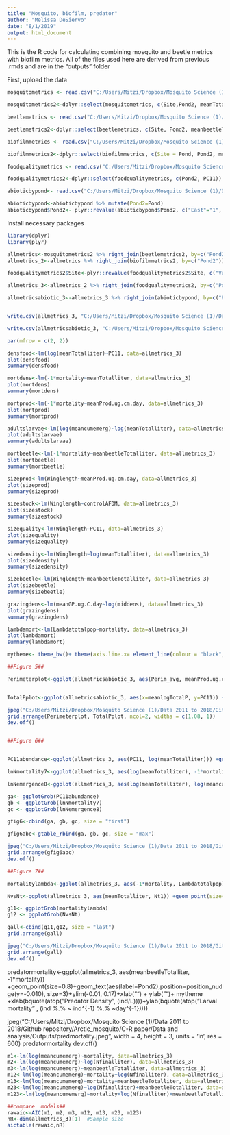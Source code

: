 ---
title: "Mosquito, biofilm, predator"
author: "Melissa DeSiervo"
date: "8/1/2019"
output: html_document
---

This is the R code for calculating combining mosquito and beetle metrics with biofilm metrics. All of the files used here are derived from previous .rmds and are in the "outputs" folder

First, upload the data
```{r Upload data}

mosquitometrics <- read.csv("C:/Users/Mitzi/Dropbox/Mosquito Science (1)/Data 2011 to 2018/Github repository/Arctic_mosquito/C-R paper/Data and analysis/Outputs/mosquitometrics.csv")

mosquitometrics2<-dplyr::select(mosquitometrics, c(Site,Pond2, meanTotalliter,mortality, meancumemerg, Winglength, meaneggs, Lambdatotalpop, Nt1, middens))

beetlemetrics <- read.csv("C:/Users/Mitzi/Dropbox/Mosquito Science (1)/Data 2011 to 2018/Github repository/Arctic_mosquito/C-R paper/Data and analysis/Outputs/beetlemetrics.csv")

beetlemetrics2<-dplyr::select(beetlemetrics, c(Site, Pond2, meanbeetleTotalliter))

biofilmmetrics <- read.csv("C:/Users/Mitzi/Dropbox/Mosquito Science (1)/Data 2011 to 2018/Github repository/Arctic_mosquito/C-R paper/Data and analysis/Outputs/biofilmmetrics.csv")

biofilmmetrics2<-dplyr::select(biofilmmetrics, c(Site = Pond, Pond2, meanProd.ug.cm.day, meanGP.ug.C.day, controlAFDM))

foodqualitymetrics <- read.csv("C:/Users/Mitzi/Dropbox/Mosquito Science (1)/Data 2011 to 2018/Github repository/Arctic_mosquito/C-R paper/Data and analysis/Outputs/foodqualitymetrics.csv")

foodqualitymetrics2<-dplyr::select(foodqualitymetrics, c(Pond2, PC11))

abioticbypond<- read.csv("C:/Users/Mitzi/Dropbox/Mosquito Science (1)/Data 2011 to 2018/Github repository/Arctic_mosquito/C-R paper/Data and analysis/Outputs/abioticbypond.csv")

abioticbypond<-abioticbypond %>% mutate(Pond2=Pond)
abioticbypond$Pond2<- plyr::revalue(abioticbypond$Pond2, c("East"="1", "NoOil"="1a", "Oil"="1b", "Golf"="1c", "Waterfall"="2a", "Vulgaris"="3", "Vulgaris.small"="3a", "Ice"=4))

```

Install necessary packages
```{r Upload packages}
library(dplyr)
library(plyr)
```


```{r Merge them together}

allmetrics<-mosquitometrics2 %>% right_join(beetlemetrics2, by=c("Pond2")) 
allmetrics_2<-allmetrics %>% right_join(biofilmmetrics2, by=c("Pond2")) 

foodqualitymetrics2$Site<-plyr::revalue(foodqualitymetrics2$Site, c("Vulgaris small"="Vulgaris.small"))

allmetrics_3<-allmetrics_2 %>% right_join(foodqualitymetrics2, by=c("Pond2")) 

allmetricsabiotic_3<-allmetrics_3 %>% right_join(abioticbypond, by=c("Pond2")) 


write.csv(allmetrics_3, "C:/Users/Mitzi/Dropbox/Mosquito Science (1)/Data 2011 to 2018/Github repository/Arctic_mosquito/C-R paper/Data and analysis/Outputs/populationmetricsaug2019.csv")

write.csv(allmetricsabiotic_3, "C:/Users/Mitzi/Dropbox/Mosquito Science (1)/Data 2011 to 2018/Github repository/Arctic_mosquito/C-R paper/Data and analysis/Outputs/populationmetricsabioticaug2019.csv")

```





```{r linear models check assumptions}

par(mfrow = c(2, 2))

densfood<-lm(log(meanTotalliter)~PC11, data=allmetrics_3)
plot(densfood)
summary(densfood)

mortdens<-lm(-1*mortality~meanTotalliter, data=allmetrics_3)
plot(mortdens)
summary(mortdens)

mortprod<-lm(-1*mortality~meanProd.ug.cm.day, data=allmetrics_3)
plot(mortprod)
summary(mortprod)

adultslarvae<-lm(log(meancumemerg)~log(meanTotalliter), data=allmetrics_3)
plot(adultslarvae)
summary(adultslarvae)

mortbeetle<-lm(-1*mortality~meanbeetleTotalliter, data=allmetrics_3)
plot(mortbeetle)
summary(mortbeetle)

sizeprod<-lm(Winglength~meanProd.ug.cm.day, data=allmetrics_3)
plot(sizeprod)
summary(sizeprod)

sizestock<-lm(Winglength~controlAFDM, data=allmetrics_3)
plot(sizestock)
summary(sizestock)

sizequality<-lm(Winglength~PC11, data=allmetrics_3)
plot(sizequality)
summary(sizequality)

sizedensity<-lm(Winglength~log(meanTotalliter), data=allmetrics_3)
plot(sizedensity)
summary(sizedensity)

sizebeetle<-lm(Winglength~meanbeetleTotalliter, data=allmetrics_3)
plot(sizebeetle)
summary(sizebeetle)

grazingdens<-lm(meanGP.ug.C.day~log(middens), data=allmetrics_3)
plot(grazingdens)
summary(grazingdens)

lambdamort<-lm(Lambdatotalpop~mortality, data=allmetrics_3)
plot(lambdamort)
summary(lambdamort)


```




```{r graph significant relationships}


mytheme<- theme_bw()+ theme(axis.line.x= element_line(colour = "black", size=0.3))+theme(axis.line.y= element_line(colour = "black", size=0.3))+theme(axis.text.x=element_text(size=8, colour = "black"))+theme(axis.text.y=element_text(size=8, colour = "black"))+theme(axis.title=element_text(size=10))+theme(plot.title=element_text(size=7) +theme(plot.title = element_text(hjust = 0.5)))+ theme(panel.grid.major = element_blank(), panel.grid.minor = element_blank())+ theme(legend.position = "none")

##Figure 5##

Perimeterplot<-ggplot(allmetricsabiotic_3, aes(Perim_avg, meanProd.ug.cm.day)) +geom_point(size=0.8)+geom_text(aes(label=Pond2),position=position_nudge(y=-0.22), size=3)+xlab(bquote(atop("Pond perimeter" (m^{2}))))+ylab(bquote(atop("Biofilm productivity" , ( ~ μg  ~C %.%  ~ cm^{-2} %.% ~day^{-1}))))+ggtitle("")+ stat_smooth(method="lm", se=FALSE, color = "black",size=0.6,)+ mytheme+xlim(30, 300)+ylim(-1, 6)+ annotate("text", x = 37, y = 5.75, label = "a)")


TotalPplot<-ggplot(allmetricsabiotic_3, aes(x=meanlogTotalP, y=PC11)) + geom_point(size=0.8)+geom_text(aes(label=Pond2),position=position_nudge(y=-0.2), size=3)+xlab(bquote(atop("ln(Total P (µg/ L))")))+ylab("Food quality (PC1)")+ggtitle("")+ stat_smooth(method="lm", se=FALSE, color = "black",size=0.6,)+ mytheme+ylim(-4, 3)+xlim(1.25, 3.75)+ annotate("text", x = 1.35, y = 2.7, label = "b)")

jpeg("C:/Users/Mitzi/Dropbox/Mosquito Science (1)/Data 2011 to 2018/Github repository/Arctic_mosquito/C-R paper/Data and analysis/Outputs/Figure5.jpeg", width = 6, height = 3, units = 'in', res = 600)
grid.arrange(Perimeterplot, TotalPplot, ncol=2, widths = c(1.08, 1))
dev.off()


##Figure 6##


PC11abundance<-ggplot(allmetrics_3, aes(PC11, log(meanTotalliter))) +geom_point(size=0.8)+geom_text(aes(label=Pond2),position=position_nudge(y=-0.2), size=3) + mytheme +xlim(-3.5,3)+ylim(2,5.5)+geom_smooth(color="black",method='lm', size=0.5, se=FALSE)+ylab(bquote(atop("Density of early instars", ln (ind/L), "" )))+xlab(bquote(atop("Food quality (PC1)", )))+ annotate("text", x = -3, y = 5.3, label = "a)")

lnNmortality7<-ggplot(allmetrics_3, aes(log(meanTotalliter), -1*mortality)) +geom_point(size=0.8)+geom_text(aes(label=Pond2),position=position_nudge(y=-0.010), size=3)+xlim(1.75,5.5)+ylim(-0.01, 0.17)+xlab("") + ylab("")+ mytheme +geom_smooth(color="black", method='lm', size=0.5, se=FALSE)+ annotate("text", x = 1.9, y = 0.16, label = "b)")+xlab(bquote(atop("Density of early instars", ln (ind/L))))+ylab(bquote(atop("Larval mortality " , (ind  %.% ~ ind^{-1} %.% ~day^{-1}))))

lnNemergence8<-ggplot(allmetrics_3, aes(log(meanTotalliter), log(meancumemerg))) +geom_point(size=0.8)+geom_text(aes(label=Pond2),position=position_nudge(y=-0.2), size=3)+xlab("")+xlim(1.75,5.5)+ylim(2,6)+ mytheme+ylab("") + annotate("text", x = 1.9, y = 5.9, label = "c)")+geom_smooth(color="black", method='lm', size=0.5,se=FALSE)+xlab(bquote(atop("Density of early instars", ln (ind/L))))+ylab(bquote(atop("Density of emerging adults" , ln (ind/L))))

ga<- ggplotGrob(PC11abundance)
gb <- ggplotGrob(lnNmortality7)
gc <- ggplotGrob(lnNemergence8)

gfig6<-cbind(ga, gb, gc, size = "first")

gfig6abc<-gtable_rbind(ga, gb, gc, size = "max")

jpeg("C:/Users/Mitzi/Dropbox/Mosquito Science (1)/Data 2011 to 2018/Github repository/Arctic_mosquito/C-R paper/Data and analysis/Outputs/Figure6abclong.jpeg", width = 3, height = 7, units = 'in', res = 800)
grid.arrange(gfig6abc)
dev.off()

##Figure 7##

mortalitylambda<-ggplot(allmetrics_3, aes(-1*mortality, Lambdatotalpop)) +geom_point(size=0.8)+geom_text(aes(label=Pond2),position=position_nudge(y=-0.09), size=3) + mytheme +xlim(-0.02, 0.17)+ylim(0, 2.7) +geom_smooth(color="black",method='lm', size=0.6, se=FALSE)+xlab(bquote(atop("Larval mortality " (ind %.% ~ind^{-1} %.% ~day^{-1 }))))+ylab(bquote(atop("Population growth rate", (lambda))))+ annotate("text", x = -0.015, y = 2.6, label = "a)")

NvsNt<-ggplot(allmetrics_3, aes(meanTotalliter, Nt1)) +geom_point(size=0.8)+geom_text(aes(label=Pond2),position=position_nudge(y=-4), size=3)+xlim(0, 150)+ylim(0, 150)+xlab(bquote(atop("Density of early instars", (ind/L))))+ylab(bquote(atop("Density of early instars next year", (ind/L)))) + mytheme +geom_abline(slope=1, linetype="dashed")+ annotate("text", x = 5, y = 145, label = "b)")

g11<- ggplotGrob(mortalitylambda)
g12 <- ggplotGrob(NvsNt)

gall<-cbind(g11,g12, size = "last")
grid.arrange(gall)

jpeg("C:/Users/Mitzi/Dropbox/Mosquito Science (1)/Data 2011 to 2018/Github repository/Arctic_mosquito/C-R paper/Data and analysis/Outputs/Figure7ab.jpeg", width = 6, height = 3, units = 'in', res = 600)
grid.arrange(gall)
dev.off()

```




predatormortality<-ggplot(allmetrics_3, aes(meanbeetleTotalliter, -1*mortality)) +geom_point(size=0.8)+geom_text(aes(label=Pond2),position=position_nudge(y=-0.010), size=3)+ylim(-0.01, 0.17)+xlab("") + ylab("")+ mytheme +xlab(bquote(atop("Predator Density", (ind/L))))+ylab(bquote(atop("Larval mortality " , (ind  %.% ~ ind^{-1} %.% ~day^{-1}))))


jpeg("C:/Users/Mitzi/Dropbox/Mosquito Science (1)/Data 2011 to 2018/Github repository/Arctic_mosquito/C-R paper/Data and analysis/Outputs/predmortality.jpeg", width = 4, height = 3, units = 'in', res = 600)
predatormortality
dev.off()



```{r predator models}

m1<-lm(log(meancumemerg)~mortality, data=allmetrics_3)
m2<-lm(log(meancumemerg)~log(Nfinalliter), data=allmetrics_3)
m3<-lm(log(meancumemerg)~meanbeetleTotalliter, data=allmetrics_3)
m12<-lm(log(meancumemerg)~mortality+log(Nfinalliter), data=allmetrics_3)
m13<-lm(log(meancumemerg)~mortality+meanbeetleTotalliter, data=allmetrics_3)
m23<-lm(log(meancumemerg)~log(Nfinalliter)+meanbeetleTotalliter, data=allmetrics_3)
m123<-lm(log(meancumemerg)~mortality+log(Nfinalliter)+meanbeetleTotalliter, data=allmetrics_3)

##compare  models##
rawaic<-AIC(m1, m2, m3, m12, m13, m23, m123)
nR<-dim(allmetrics_3)[1]  #Sample size 
aictable(rawaic,nR)




```


